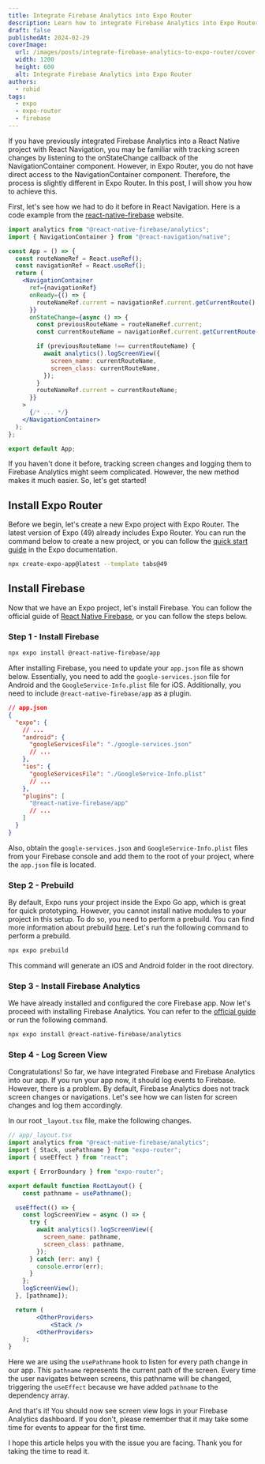```yaml
---
title: Integrate Firebase Analytics into Expo Router
description: Learn how to integrate Firebase Analytics into Expo Router for React Native projects. This article guides you through tracking screen changes and logging them to Firebase Analytics using Expo Router. It provides step-by-step instructions and code examples for easy installation and configuration. Perfect for developers wanting to enhance their Expo Router projects with Firebase Analytics.
draft: false
publishedAt: 2024-02-29
coverImage:
  url: /images/posts/integrate-firebase-analytics-to-expo-router/cover-image.png
  width: 1200
  height: 600
  alt: Integrate Firebase Analytics into Expo Router
authors:
  - rohid
tags:
  - expo
  - expo-router
  - firebase
---
```


If you have previously integrated Firebase Analytics into a React Native project with React Navigation, you may be familiar with tracking screen changes by listening to the onStateChange callback of the NavigationContainer component. However, in Expo Router, you do not have direct access to the NavigationContainer component. Therefore, the process is slightly different in Expo Router. In this post, I will show you how to achieve this.

First, let's see how we had to do it before in React Navigation. Here is a code example from the [react-native-firebase](https://rnfirebase.io/) website.

```jsx
import analytics from "@react-native-firebase/analytics";
import { NavigationContainer } from "@react-navigation/native";

const App = () => {
  const routeNameRef = React.useRef();
  const navigationRef = React.useRef();
  return (
    <NavigationContainer
      ref={navigationRef}
      onReady={() => {
        routeNameRef.current = navigationRef.current.getCurrentRoute().name;
      }}
      onStateChange={async () => {
        const previousRouteName = routeNameRef.current;
        const currentRouteName = navigationRef.current.getCurrentRoute().name;

        if (previousRouteName !== currentRouteName) {
          await analytics().logScreenView({
            screen_name: currentRouteName,
            screen_class: currentRouteName,
          });
        }
        routeNameRef.current = currentRouteName;
      }}
    >
      {/* ... */}
    </NavigationContainer>
  );
};

export default App;
```

If you haven't done it before, tracking screen changes and logging them to Firebase Analytics might seem complicated. However, the new method makes it much easier. So, let's get started!

## Install Expo Router

Before we begin, let's create a new Expo project with Expo Router. The latest version of Expo (49) already includes Expo Router. You can run the command below to create a new project, or you can follow the [quick start guide](https://docs.expo.dev/router/installation/#quick-start) in the Expo documentation.

```bash
npx create-expo-app@latest --template tabs@49
```

## Install Firebase

Now that we have an Expo project, let's install Firebase. You can follow the official guide of [React Native Firebase](https://rnfirebase.io/#expo), or you can follow the steps below.

### Step 1 - Install Firebase

```bash
npx expo install @react-native-firebase/app
```

After installing Firebase, you need to update your `app.json` file as shown below. Essentially, you need to add the `google-services.json` file for Android and the `GoogleService-Info.plist` file for iOS. Additionally, you need to include `@react-native-firebase/app` as a plugin.

```json
// app.json
{
  "expo": {
    // ...
    "android": {
      "googleServicesFile": "./google-services.json"
      // ...
    },
    "ios": {
      "googleServicesFile": "./GoogleService-Info.plist"
      // ...
    },
    "plugins": [
      "@react-native-firebase/app"
      // ...
    ]
  }
}
```

Also, obtain the `google-services.json` and `GoogleService-Info.plist` files from your Firebase console and add them to the root of your project, where the `app.json` file is located.

### Step 2 - Prebuild

By default, Expo runs your project inside the Expo Go app, which is great for quick prototyping. However, you cannot install native modules to your project in this setup. To do so, you need to perform a prebuild. You can find more information about prebuild [here](https://docs.expo.dev/workflow/prebuild/). Let's run the following command to perform a prebuild.

```bash
npx expo prebuild
```

This command will generate an iOS and Android folder in the root directory.

### Step 3 - Install Firebase Analytics

We have already installed and configured the core Firebase app. Now let's proceed with installing Firebase Analytics. You can refer to the [official guide](https://rnfirebase.io/analytics/usage) or run the following command.

```bash
npx expo install @react-native-firebase/analytics
```

### Step 4 - Log Screen View

Congratulations! So far, we have integrated Firebase and Firebase Analytics into our app. If you run your app now, it should log events to Firebase. However, there is a problem. By default, Firebase Analytics does not track screen changes or navigations. Let's see how we can listen for screen changes and log them accordingly.

In our root `_layout.tsx` file, make the following changes.

```jsx
// app/_layout.tsx
import analytics from "@react-native-firebase/analytics";
import { Stack, usePathname } from "expo-router";
import { useEffect } from "react";

export { ErrorBoundary } from "expo-router";

export default function RootLayout() {
	const pathname = usePathname();

  useEffect(() => {
    const logScreenView = async () => {
      try {
        await analytics().logScreenView({
          screen_name: pathname,
          screen_class: pathname,
        });
      } catch (err: any) {
        console.error(err);
      }
    };
    logScreenView();
  }, [pathname]);

  return (
		<OtherProviders>
			<Stack />
		<OtherProviders>
	);
}
```

Here we are using the `usePathname` hook to listen for every path change in our app. This `pathname` represents the current path of the screen. Every time the user navigates between screens, this pathname will be changed, triggering the `useEffect` because we have added `pathname` to the dependency array.

And that's it! You should now see screen view logs in your Firebase Analytics dashboard. If you don't, please remember that it may take some time for events to appear for the first time.

I hope this article helps you with the issue you are facing. Thank you for taking the time to read it.
